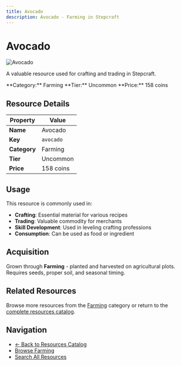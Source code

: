 ```yaml
---
title: Avocado
description: Avocado - Farming in Stepcraft
---
```


# Avocado

<div className="flex items-start gap-6 mb-8">
  <div className="flex-shrink-0">
    <img src="/assets/resources/farming/avocado.png" alt="Avocado" className="w-24 h-24 border rounded-lg" />
  </div>
  <div className="flex-1">
    <div className="space-y-2">
      <p className="text-lg text-muted-foreground">A valuable resource used for crafting and trading in Stepcraft.</p>
      <div className="flex flex-wrap gap-4 text-sm">
        <span className="px-2 py-1 bg-blue-100 dark:bg-blue-900 rounded-md">
          **Category:** Farming
        </span>
        <span className="px-2 py-1 bg-green-100 dark:bg-green-900 rounded-md">
          **Tier:** Uncommon
        </span>
        <span className="px-2 py-1 bg-green-100 dark:bg-green-900 rounded-md">
          **Price:** 158 coins
        </span>
      </div>
    </div>
  </div>
</div>

## Resource Details

| Property | Value |
|----------|-------|
| **Name** | Avocado |
| **Key** | `avocado` |
| **Category** | Farming |
| **Tier** | Uncommon |
| **Price** | 158 coins |


## Usage

This resource is commonly used in:

- **Crafting**: Essential material for various recipes
- **Trading**: Valuable commodity for merchants
- **Skill Development**: Used in leveling crafting professions
- **Consumption**: Can be used as food or ingredient

## Acquisition

Grown through **Farming** - planted and harvested on agricultural plots. Requires seeds, proper soil, and seasonal timing.

## Related Resources

Browse more resources from the [Farming](/docs/resources#farming) category or return to the [complete resources catalog](/docs/resources).

## Navigation

- [← Back to Resources Catalog](/docs/resources)
- [Browse Farming](/docs/resources#farming)
- [Search All Resources](/search)
